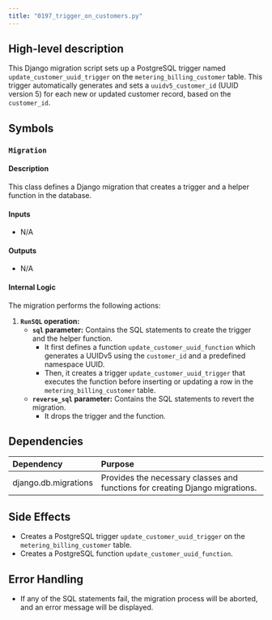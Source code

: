 ```yaml
---
title: "0197_trigger_on_customers.py"
---
```


## High-level description
This Django migration script sets up a PostgreSQL trigger named `update_customer_uuid_trigger` on the `metering_billing_customer` table. This trigger automatically generates and sets a `uuidv5_customer_id` (UUID version 5) for each new or updated customer record, based on the `customer_id`.

## Symbols

### `Migration`
#### Description
This class defines a Django migration that creates a trigger and a helper function in the database.

#### Inputs
* N/A

#### Outputs
* N/A

#### Internal Logic
The migration performs the following actions:
1. **`RunSQL` operation:**
   - **`sql` parameter:** Contains the SQL statements to create the trigger and the helper function.
     - It first defines a function `update_customer_uuid_function` which generates a UUIDv5 using the `customer_id` and a predefined namespace UUID.
     - Then, it creates a trigger `update_customer_uuid_trigger` that executes the function before inserting or updating a row in the `metering_billing_customer` table.
   - **`reverse_sql` parameter:** Contains the SQL statements to revert the migration.
     - It drops the trigger and the function.

## Dependencies
| Dependency | Purpose |
|:-----------|:--------|
| django.db.migrations | Provides the necessary classes and functions for creating Django migrations. |

## Side Effects
- Creates a PostgreSQL trigger `update_customer_uuid_trigger` on the `metering_billing_customer` table.
- Creates a PostgreSQL function `update_customer_uuid_function`.

## Error Handling
- If any of the SQL statements fail, the migration process will be aborted, and an error message will be displayed.
